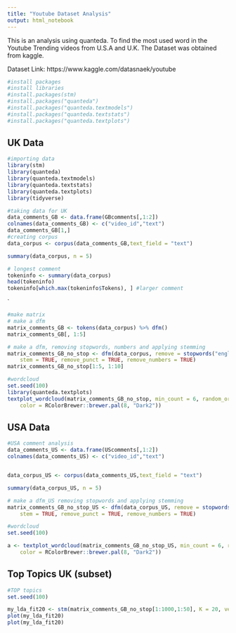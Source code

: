 ```yaml
---
title: "Youtube Dataset Analysis"
output: html_notebook
---
```


This is an analysis using quanteda. To find the most used word in the Youtube Trending videos from U.S.A and U.K.
The Dataset was obtained from kaggle.

Dataset Link:
https://www.kaggle.com/datasnaek/youtube


```r
#install packages
#install libraries
#install.packages(stm)
#install.packages("quanteda")
#install.packages("quanteda.textmodels")
#install.packages("quanteda.textstats")
#install.packages("quanteda.textplots")
```
<h2>UK Data</h2>

```r
#importing data
library(stm)
library(quanteda)
library(quanteda.textmodels)
library(quanteda.textstats)
library(quanteda.textplots)
library(tidyverse)

#taking data for UK
data_comments_GB <- data.frame(GBcomments[,1:2])
colnames(data_comments_GB) <- c("video_id","text")
data_comments_GB[1,]
#creating corpus
data_corpus <- corpus(data_comments_GB,text_field = "text")

summary(data_corpus, n = 5)
```
```r
# longest comment
tokeninfo <- summary(data_corpus)
head(tokeninfo)
tokeninfo[which.max(tokeninfo$Tokens), ] #larger comment
```
`


```r
#make matrix
# make a dfm
matrix_comments_GB <- tokens(data_corpus) %>% dfm()
matrix_comments_GB[, 1:5]
```
```r
# make a dfm, removing stopwords, numbers and applying stemming
matrix_comments_GB_no_stop <- dfm(data_corpus, remove = stopwords("english"), 
    stem = TRUE, remove_punct = TRUE, remove_numbers = TRUE)
matrix_comments_GB_no_stop[1:5, 1:10]
```
```r
#wordcloud
set.seed(100)
library(quanteda.textplots)
textplot_wordcloud(matrix_comments_GB_no_stop, min_count = 6, random_order = FALSE, rotation = 0.25, 
    color = RColorBrewer::brewer.pal(8, "Dark2"))
```
<h2>USA Data</h2>
```r
#USA comment analysis
data_comments_US <- data.frame(UScomments[,1:2])
colnames(data_comments_US) <- c("video_id","text")


data_corpus_US <- corpus(data_comments_US,text_field = "text")

summary(data_corpus_US, n = 5)
```
```r
# make a dfm_US removing stopwords and applying stemming
matrix_comments_GB_no_stop_US <- dfm(data_corpus_US, remove = stopwords("english"), 
    stem = TRUE, remove_punct = TRUE, remove_numbers = TRUE)

```
```r
#wordcloud
set.seed(100)

a <- textplot_wordcloud(matrix_comments_GB_no_stop_US, min_count = 6, random_order = FALSE, rotation = 0.25, 
    color = RColorBrewer::brewer.pal(8, "Dark2"))
```
<h2>Top Topics UK (subset)</h2>
```r
#TOP topics
set.seed(100)

my_lda_fit20 <- stm(matrix_comments_GB_no_stop[1:1000,1:50], K = 20, verbose = FALSE)
plot(my_lda_fit20)
plot(my_lda_fit20)

```


